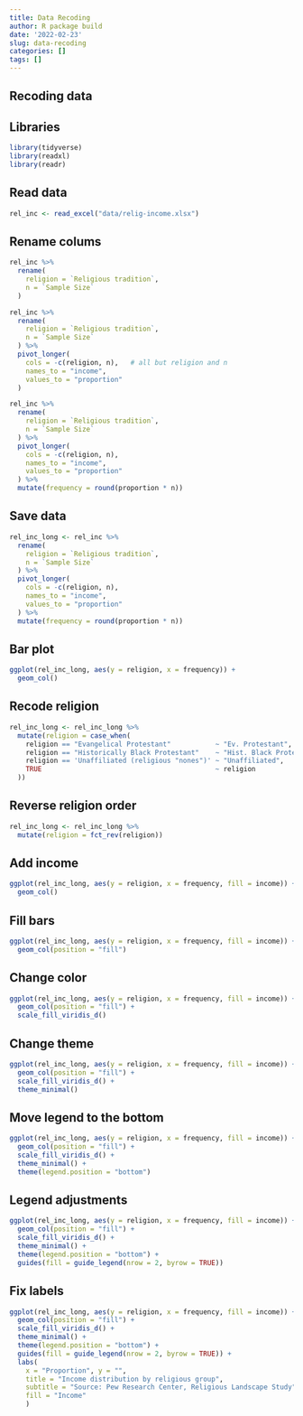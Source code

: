 ```yaml
---
title: Data Recoding
author: R package build
date: '2022-02-23'
slug: data-recoding
categories: []
tags: []
---
```

## Recoding data
## Libraries
```r
library(tidyverse)
library(readxl)
library(readr)
```

## Read data
```r
rel_inc <- read_excel("data/relig-income.xlsx")
```

## Rename colums
```r
rel_inc %>%
  rename( 
    religion = `Religious tradition`, 
    n = `Sample Size` 
  )
```

```r
rel_inc %>%
  rename(
    religion = `Religious tradition`,
    n = `Sample Size`
  ) %>%
  pivot_longer( 
    cols = -c(religion, n),   # all but religion and n 
    names_to = "income",  
    values_to = "proportion" 
  )
```

```r
rel_inc %>%
  rename(
    religion = `Religious tradition`,
    n = `Sample Size`
  ) %>%
  pivot_longer(
    cols = -c(religion, n), 
    names_to = "income", 
    values_to = "proportion"
  ) %>%
  mutate(frequency = round(proportion * n))
```

## Save data

```r
rel_inc_long <- rel_inc %>% 
  rename(
    religion = `Religious tradition`,
    n = `Sample Size`
  ) %>%
  pivot_longer(
    cols = -c(religion, n), 
    names_to = "income", 
    values_to = "proportion"
  ) %>%
  mutate(frequency = round(proportion * n))
```

## Bar plot

```r
ggplot(rel_inc_long, aes(y = religion, x = frequency)) +
  geom_col()
```

## Recode religion 

```r
rel_inc_long <- rel_inc_long %>%
  mutate(religion = case_when(
    religion == "Evangelical Protestant"           ~ "Ev. Protestant",
    religion == "Historically Black Protestant"    ~ "Hist. Black Protestant",
    religion == 'Unaffiliated (religious "nones")' ~ "Unaffiliated",
    TRUE                                           ~ religion
  ))
```

## Reverse religion order 

```r
rel_inc_long <- rel_inc_long %>%
  mutate(religion = fct_rev(religion))
```

## Add income

```r
ggplot(rel_inc_long, aes(y = religion, x = frequency, fill = income)) + 
  geom_col()
```

## Fill bars

```r
ggplot(rel_inc_long, aes(y = religion, x = frequency, fill = income)) +
  geom_col(position = "fill")
```

## Change color

```r
ggplot(rel_inc_long, aes(y = religion, x = frequency, fill = income)) +
  geom_col(position = "fill") +
  scale_fill_viridis_d()
```

## Change theme

```r
ggplot(rel_inc_long, aes(y = religion, x = frequency, fill = income)) +
  geom_col(position = "fill") +
  scale_fill_viridis_d() +
  theme_minimal()
```

## Move legend to the bottom

```r
ggplot(rel_inc_long, aes(y = religion, x = frequency, fill = income)) +
  geom_col(position = "fill") +
  scale_fill_viridis_d() +
  theme_minimal() +
  theme(legend.position = "bottom")
```

## Legend adjustments

```r
ggplot(rel_inc_long, aes(y = religion, x = frequency, fill = income)) +
  geom_col(position = "fill") +
  scale_fill_viridis_d() +
  theme_minimal() +
  theme(legend.position = "bottom") +
  guides(fill = guide_legend(nrow = 2, byrow = TRUE))
```

## Fix labels

```r
ggplot(rel_inc_long, aes(y = religion, x = frequency, fill = income)) +
  geom_col(position = "fill") +
  scale_fill_viridis_d() +
  theme_minimal() +
  theme(legend.position = "bottom") +
  guides(fill = guide_legend(nrow = 2, byrow = TRUE)) +
  labs(
    x = "Proportion", y = "", 
    title = "Income distribution by religious group", 
    subtitle = "Source: Pew Research Center, Religious Landscape Study", 
    fill = "Income" 
    )
```














